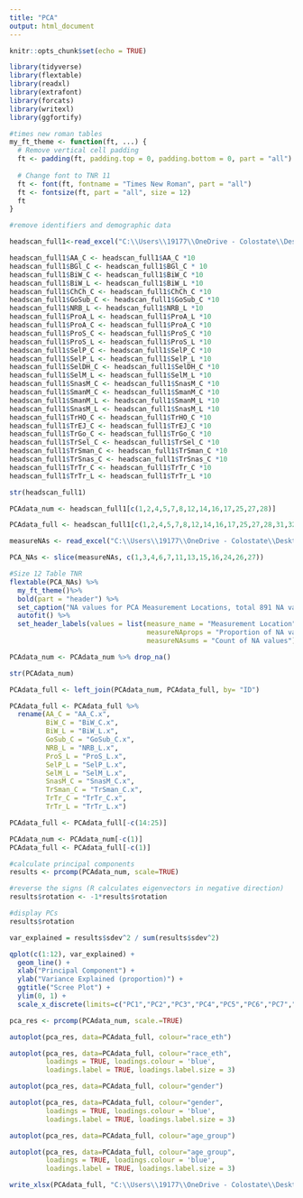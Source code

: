 ```yaml
---
title: "PCA"
output: html_document
---
```


```r
knitr::opts_chunk$set(echo = TRUE)
```

```r
library(tidyverse)
library(flextable)
library(readxl)
library(extrafont)
library(forcats)
library(writexl)
library(ggfortify)
```

```r
#times new roman tables
my_ft_theme <- function(ft, ...) {
  # Remove vertical cell padding
  ft <- padding(ft, padding.top = 0, padding.bottom = 0, part = "all")
  
  # Change font to TNR 11
  ft <- font(ft, fontname = "Times New Roman", part = "all")
  ft <- fontsize(ft, part = "all", size = 12)
  ft
}
```

```r
#remove identifiers and demographic data

headscan_full1<-read_excel("C:\\Users\\19177\\OneDrive - Colostate\\Desktop\\Dissertation\\headscan_dissertation\\headscan_full.xlsx")

headscan_full1$AA_C <- headscan_full1$AA_C *10
headscan_full1$BGl_C <- headscan_full1$BGl_C * 10
headscan_full1$BiW_C <- headscan_full1$BiW_C *10
headscan_full1$BiW_L <- headscan_full1$BiW_L *10
headscan_full1$ChCh_C <- headscan_full1$ChCh_C *10
headscan_full1$GoSub_C <- headscan_full1$GoSub_C *10
headscan_full1$NRB_L <- headscan_full1$NRB_L *10
headscan_full1$ProA_L <- headscan_full1$ProA_L *10
headscan_full1$ProA_C <- headscan_full1$ProA_C *10
headscan_full1$ProS_C <- headscan_full1$ProS_C *10
headscan_full1$ProS_L <- headscan_full1$ProS_L *10
headscan_full1$SelP_C <- headscan_full1$SelP_C *10
headscan_full1$SelP_L <- headscan_full1$SelP_L *10
headscan_full1$SelDH_C <- headscan_full1$SelDH_C *10
headscan_full1$SelM_L <- headscan_full1$SelM_L *10
headscan_full1$SnasM_C <- headscan_full1$SnasM_C *10
headscan_full1$SmanM_C <- headscan_full1$SmanM_C *10
headscan_full1$SmanM_L <- headscan_full1$SmanM_L *10
headscan_full1$SnasM_L <- headscan_full1$SnasM_L *10
headscan_full1$TrHO_C <- headscan_full1$TrHO_C *10
headscan_full1$TrEJ_C <- headscan_full1$TrEJ_C *10
headscan_full1$TrGo_C <- headscan_full1$TrGo_C *10
headscan_full1$TrSel_C <- headscan_full1$TrSel_C *10
headscan_full1$TrSman_C <- headscan_full1$TrSman_C *10
headscan_full1$TrSnas_C <- headscan_full1$TrSnas_C *10
headscan_full1$TrTr_C <- headscan_full1$TrTr_C *10
headscan_full1$TrTr_L <- headscan_full1$TrTr_L *10

str(headscan_full1)
```


```r
PCAdata_num <- headscan_full1[c(1,2,4,5,7,8,12,14,16,17,25,27,28)]

PCAdata_full <- headscan_full1[c(1,2,4,5,7,8,12,14,16,17,25,27,28,31,32,33)]
```


```r
measureNAs <- read_excel("C:\\Users\\19177\\OneDrive - Colostate\\Desktop\\Dissertation\\headscan_dissertation\\measureNAs.xlsx")

PCA_NAs <- slice(measureNAs, c(1,3,4,6,7,11,13,15,16,24,26,27))

#Size 12 Table TNR
flextable(PCA_NAs) %>%
  my_ft_theme()%>% 
  bold(part = "header") %>% 
  set_caption("NA values for PCA Measurement Locations, total 891 NA values") %>% 
  autofit() %>% 
  set_header_labels(values = list(measure_name = "Measurement Location",
                                  measureNAprops = "Proportion of NA values",
                                  measureNAsums = "Count of NA values"))
```



```r
PCAdata_num <- PCAdata_num %>% drop_na()

str(PCAdata_num)
```




```r
PCAdata_full <- left_join(PCAdata_num, PCAdata_full, by= "ID")

PCAdata_full <- PCAdata_full %>% 
  rename(AA_C = "AA_C.x",
         BiW_C = "BiW_C.x",
         BiW_L = "BiW_L.x",
         GoSub_C = "GoSub_C.x",
         NRB_L = "NRB_L.x",
         ProS_L = "ProS_L.x",
         SelP_L = "SelP_L.x",
         SelM_L = "SelM_L.x",
         SnasM_C = "SnasM_C.x",
         TrSman_C = "TrSman_C.x",
         TrTr_C = "TrTr_C.x",
         TrTr_L = "TrTr_L.x")

PCAdata_full <- PCAdata_full[-c(14:25)]
```


```r
PCAdata_num <- PCAdata_num[-c(1)]
PCAdata_full <- PCAdata_full[-c(1)]
```


```r
#calculate principal components
results <- prcomp(PCAdata_num, scale=TRUE)

#reverse the signs (R calculates eigenvectors in negative direction)
results$rotation <- -1*results$rotation

#display PCs
results$rotation
```


```r
var_explained = results$sdev^2 / sum(results$sdev^2)
```


```r
qplot(c(1:12), var_explained) + 
  geom_line() + 
  xlab("Principal Component") + 
  ylab("Variance Explained (proportion)") +
  ggtitle("Scree Plot") +
  ylim(0, 1) +
  scale_x_discrete(limits=c("PC1","PC2","PC3","PC4","PC5","PC6","PC7","PC8","PC9","PC10","PC11","PC12"))
```


```r
pca_res <- prcomp(PCAdata_num, scale.=TRUE)
```

```r
autoplot(pca_res, data=PCAdata_full, colour="race_eth")
```
```r
autoplot(pca_res, data=PCAdata_full, colour="race_eth",
         loadings = TRUE, loadings.colour = 'blue',
         loadings.label = TRUE, loadings.label.size = 3)
```



```r
autoplot(pca_res, data=PCAdata_full, colour="gender")
```

```r
autoplot(pca_res, data=PCAdata_full, colour="gender",
         loadings = TRUE, loadings.colour = 'blue',
         loadings.label = TRUE, loadings.label.size = 3)
```


```r
autoplot(pca_res, data=PCAdata_full, colour="age_group")
```


```r
autoplot(pca_res, data=PCAdata_full, colour="age_group",
         loadings = TRUE, loadings.colour = 'blue',
         loadings.label = TRUE, loadings.label.size = 3)
```


```r
write_xlsx(PCAdata_full, "C:\\Users\\19177\\OneDrive - Colostate\\Desktop\\Dissertation\\headscan_dissertation\\PCAdata_full.xlsx")
```

